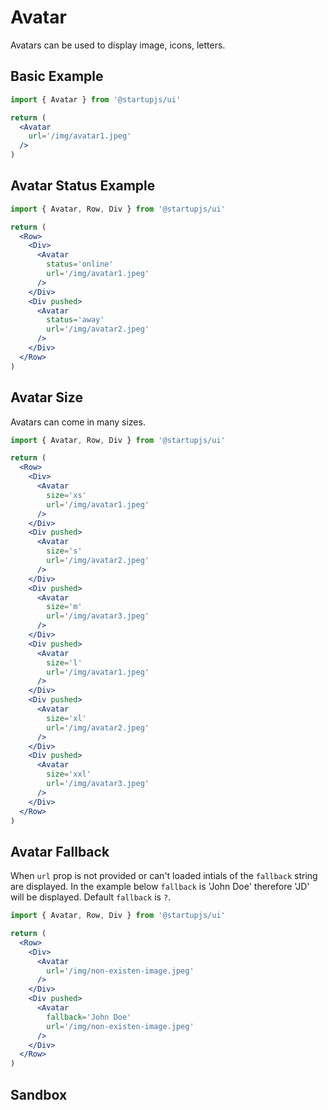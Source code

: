 
# Avatar

Avatars can be used to display image, icons, letters.

## Basic Example

```jsx
import { Avatar } from '@startupjs/ui'
```

```jsx example
return (
  <Avatar
    url='/img/avatar1.jpeg'
  />
)
```

## Avatar Status Example

```jsx
import { Avatar, Row, Div } from '@startupjs/ui'
```

```jsx example
return (
  <Row>
    <Div>
      <Avatar
        status='online'
        url='/img/avatar1.jpeg'
      />
    </Div>
    <Div pushed>
      <Avatar
        status='away'
        url='/img/avatar2.jpeg'
      />
    </Div>
  </Row>
)
```

## Avatar Size

Avatars can come in many sizes.

```jsx
import { Avatar, Row, Div } from '@startupjs/ui'
```

```jsx example
return (
  <Row>
    <Div>
      <Avatar
        size='xs'
        url='/img/avatar1.jpeg'
      />
    </Div>
    <Div pushed>
      <Avatar
        size='s'
        url='/img/avatar2.jpeg'
      />
    </Div>
    <Div pushed>
      <Avatar
        size='m'
        url='/img/avatar3.jpeg'
      />
    </Div>
    <Div pushed>
      <Avatar
        size='l'
        url='/img/avatar1.jpeg'
      />
    </Div>
    <Div pushed>
      <Avatar
        size='xl'
        url='/img/avatar2.jpeg'
      />
    </Div>
    <Div pushed>
      <Avatar
        size='xxl'
        url='/img/avatar3.jpeg'
      />
    </Div>
  </Row>
)
```

## Avatar Fallback

When `url` prop is not provided or can't loaded intials of the `fallback` string are displayed.
In the example below `fallback` is 'John Doe' therefore 'JD' will be displayed.
Default `fallback` is `?`.

```jsx
import { Avatar, Row, Div } from '@startupjs/ui'
```

```jsx example
return (
  <Row>
    <Div>
      <Avatar
        url='/img/non-existen-image.jpeg'
      />
    </Div>
    <Div pushed>
      <Avatar
        fallback='John Doe'
        url='/img/non-existen-image.jpeg'
      />
    </Div>
  </Row>
)
```

## Sandbox

<Sandbox Component={Avatar} />
